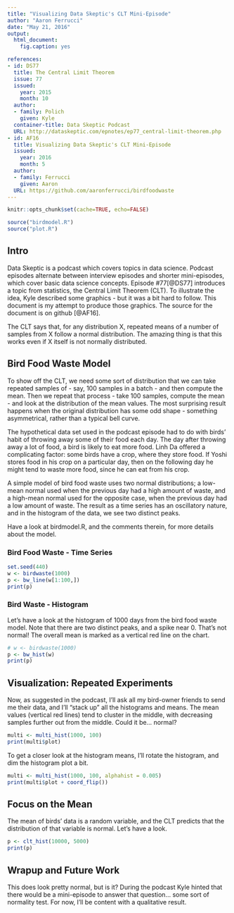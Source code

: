 ```yaml
---
title: "Visualizing Data Skeptic's CLT Mini-Episode"
author: "Aaron Ferrucci"
date: "May 21, 2016"
output:
  html_document:
    fig.caption: yes

references:
- id: DS77
  title: The Central Limit Theorem
  issue: 77
  issued:
    year: 2015
    month: 10
  author:
  - family: Polich
    given: Kyle
  container-title: Data Skeptic Podcast
  URL: http://dataskeptic.com/epnotes/ep77_central-limit-theorem.php
- id: AF16
  title: Visualizing Data Skeptic's CLT Mini-Episode
  issued:
    year: 2016
    month: 5
  author:
  - family: Ferrucci
    given: Aaron
  URL: https://github.com/aaronferrucci/birdfoodwaste
---
```


```r
knitr::opts_chunk$set(cache=TRUE, echo=FALSE)
```
```r
source("birdmodel.R")
source("plot.R")
```

## Intro
Data Skeptic is a podcast which covers topics in data science. Podcast episodes alternate between interview episodes and shorter mini-episodes, which cover basic data science concepts. Episode #77[@DS77] introduces a topic from statistics, the Central Limit Theorem (CLT). To illustrate the idea, Kyle described some graphics - but it was a bit hard to follow. This document is my attempt to produce those graphics. The source for the document is on github [@AF16].

The CLT says that, for any distribution X, repeated means of a number of samples from X follow a normal distribution. The amazing thing is that this works even if X itself is not normally distributed.

## Bird Food Waste Model
To show off the CLT, we need some sort of distribution that we can take repeated samples of - say, 100 samples in a batch - and then compute the mean. Then we repeat that process - take 100 samples, compute the mean - and look at the distribution of the mean values. The most surprising result happens when the original distribution has some odd shape - something asymmetrical, rather than a typical bell curve.

The hypothetical data set used in the podcast episode had to do with birds' habit of throwing away some of their food each day. The day after throwing away a lot of food, a bird is likely to eat more food. Linh Da offered a complicating factor: some birds have a crop, where they store food. If Yoshi stores food in his crop on a particular day, then on the following day he might tend to waste more food, since he can eat from his crop.

A simple model of bird food waste uses two normal distributions; a low-mean normal used when the previous day had a high amount of waste, and a high-mean normal used for the opposite case, when the previous day had a low amount of waste. The result as a time series has an oscillatory nature, and in the histogram of the data, we see two distinct peaks. 

Have a look at birdmodel.R, and the comments therein, for more details about the model.

### Bird Food Waste - Time Series
```r
set.seed(440)
w <- birdwaste(1000)
p <- bw_line(w[1:100,])
print(p)
```

### Bird Waste - Histogram
Let's have a look at the histogram of 1000 days from the bird food waste model. Note that there are two distinct peaks, and a spike near 0. That's not normal! The overall mean is marked as a vertical red line on the chart.
```r
# w <- birdwaste(1000)
p <- bw_hist(w)
print(p)
```

## Visualization: Repeated Experiments
Now, as suggested in the podcast, I'll ask all my bird-owner friends to send me their data, and I'll "stack up" all the histograms and means. The mean values (vertical red lines) tend to cluster in the middle, with decreasing samples further out from the middle. Could it be... normal?
```r
multi <- multi_hist(1000, 100)
print(multi$plot)
```

To get a closer look at the histogram means, I'll rotate the histogram, and dim the histogram plot a bit.
```r
multi <- multi_hist(1000, 100, alphahist = 0.005)
print(multi$plot + coord_flip())
```

## Focus on the Mean
The mean of birds' data is a random variable, and the CLT predicts that the distribution of that variable is normal. Let's have a look.

``` r
p <- clt_hist(10000, 5000)
print(p)
```

## Wrapup and Future Work
This does look pretty normal, but is it? During the podcast Kyle hinted that there would be a mini-episode to answer that question... some sort of normality test. For now, I'll be content with a qualitative result.

